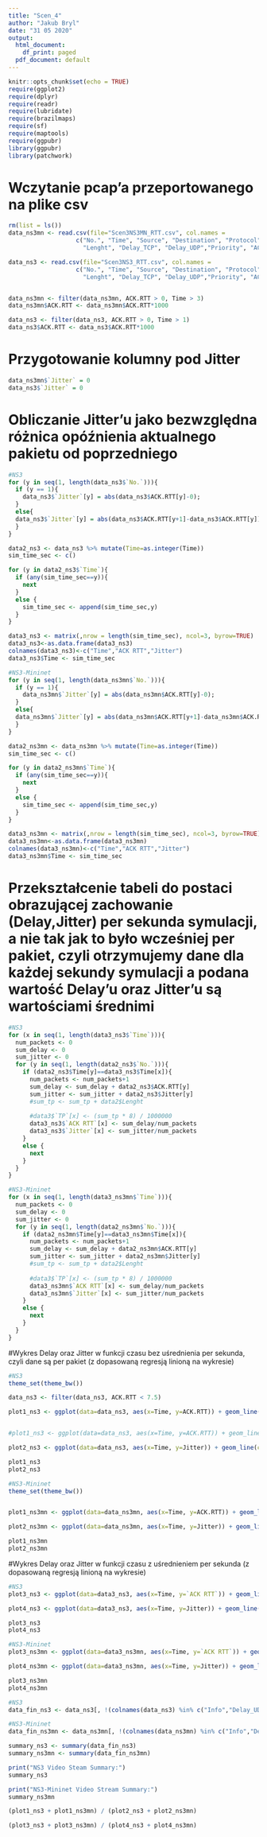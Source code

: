 ---
title: "Scen_4"
author: "Jakub Bryl"
date: "31 05 2020"
output:
  html_document:
    df_print: paged
  pdf_document: default
---

```{r setup, include=FALSE}
knitr::opts_chunk$set(echo = TRUE)
require(ggplot2)
require(dplyr)
require(readr)
require(lubridate)
require(brazilmaps)
require(sf)
require(maptools)
require(ggpubr)
library(ggpubr)
library(patchwork)
```


# Wczytanie pcap'a przeportowanego na plike csv
```{r}
rm(list = ls())
data_ns3mn <- read.csv(file="Scen3NS3MN_RTT.csv", col.names = 
                   c("No.", "Time", "Source", "Destination", "Protocol", 
                     "Lenght", "Delay_TCP", "Delay_UDP","Priority", "ACK RTT","Source Port", "Destination Port","Info","New Column"))

data_ns3 <- read.csv(file="Scen3NS3_RTT.csv", col.names = 
                   c("No.", "Time", "Source", "Destination", "Protocol", 
                     "Lenght", "Delay_TCP", "Delay_UDP","Priority", "ACK RTT","Source Port", "Destination Port","Info","New Column"))


data_ns3mn <- filter(data_ns3mn, ACK.RTT > 0, Time > 3)
data_ns3mn$ACK.RTT <- data_ns3mn$ACK.RTT*1000

data_ns3 <- filter(data_ns3, ACK.RTT > 0, Time > 1)
data_ns3$ACK.RTT <- data_ns3$ACK.RTT*1000

```


# Przygotowanie kolumny pod Jitter
```{r}

data_ns3mn$`Jitter` = 0
data_ns3$`Jitter` = 0

```


# Obliczanie Jitter'u jako bezwzględna różnica opóźnienia aktualnego pakietu od poprzedniego 
```{r}
#NS3
for (y in seq(1, length(data_ns3$`No.`))){
  if (y == 1){
    data_ns3$`Jitter`[y] = abs(data_ns3$ACK.RTT[y]-0);
  }
  else{
  data_ns3$`Jitter`[y] = abs(data_ns3$ACK.RTT[y+1]-data_ns3$ACK.RTT[y]);
  }
}

data2_ns3 <- data_ns3 %>% mutate(Time=as.integer(Time)) 
sim_time_sec <- c()

for (y in data2_ns3$`Time`){
  if (any(sim_time_sec==y)){
    next
  }
  else {
    sim_time_sec <- append(sim_time_sec,y) 
  }
}

data3_ns3 <- matrix(,nrow = length(sim_time_sec), ncol=3, byrow=TRUE)
data3_ns3<-as.data.frame(data3_ns3)
colnames(data3_ns3)<-c("Time","ACK RTT","Jitter")
data3_ns3$Time <- sim_time_sec

#NS3-Mininet
for (y in seq(1, length(data_ns3mn$`No.`))){
  if (y == 1){
    data_ns3mn$`Jitter`[y] = abs(data_ns3mn$ACK.RTT[y]-0);
  }
  else{
  data_ns3mn$`Jitter`[y] = abs(data_ns3mn$ACK.RTT[y+1]-data_ns3mn$ACK.RTT[y]);
  }
}

data2_ns3mn <- data_ns3mn %>% mutate(Time=as.integer(Time)) 
sim_time_sec <- c()

for (y in data2_ns3mn$`Time`){
  if (any(sim_time_sec==y)){
    next
  }
  else {
    sim_time_sec <- append(sim_time_sec,y) 
  }
}

data3_ns3mn <- matrix(,nrow = length(sim_time_sec), ncol=3, byrow=TRUE)
data3_ns3mn<-as.data.frame(data3_ns3mn)
colnames(data3_ns3mn)<-c("Time","ACK RTT","Jitter")
data3_ns3mn$Time <- sim_time_sec

```

# Przekształcenie tabeli do postaci obrazującej zachowanie (Delay,Jitter) per sekunda symulacji, a nie tak jak to było wcześniej per pakiet, czyli otrzymujemy dane dla każdej sekundy symulacji a podana wartość Delay'u oraz Jitter'u są wartościami średnimi
```{r}
#NS3
for (x in seq(1, length(data3_ns3$`Time`))){
  num_packets <- 0
  sum_delay <- 0
  sum_jitter <- 0
  for (y in seq(1, length(data2_ns3$`No.`))){
    if (data2_ns3$Time[y]==data3_ns3$Time[x]){
      num_packets <- num_packets+1
      sum_delay <- sum_delay + data2_ns3$ACK.RTT[y]
      sum_jitter <- sum_jitter + data2_ns3$Jitter[y]
      #sum_tp <- sum_tp + data2$Lenght
      
      #data3$`TP`[x] <- (sum_tp * 8) / 1000000
      data3_ns3$`ACK RTT`[x] <- sum_delay/num_packets
      data3_ns3$`Jitter`[x] <- sum_jitter/num_packets
    }
    else {
      next
    }
  }
}

#NS3-Mininet
for (x in seq(1, length(data3_ns3mn$`Time`))){
  num_packets <- 0
  sum_delay <- 0
  sum_jitter <- 0
  for (y in seq(1, length(data2_ns3mn$`No.`))){
    if (data2_ns3mn$Time[y]==data3_ns3mn$Time[x]){
      num_packets <- num_packets+1
      sum_delay <- sum_delay + data2_ns3mn$ACK.RTT[y]
      sum_jitter <- sum_jitter + data2_ns3mn$Jitter[y]
      #sum_tp <- sum_tp + data2$Lenght
      
      #data3$`TP`[x] <- (sum_tp * 8) / 1000000
      data3_ns3mn$`ACK RTT`[x] <- sum_delay/num_packets
      data3_ns3mn$`Jitter`[x] <- sum_jitter/num_packets
    }
    else {
      next
    }
  }
}
```

#Wykres Delay oraz Jitter w funkcji czasu bez uśrednienia per sekunda, czyli dane są per pakiet (z dopasowaną regresją linioną na wykresie)
```{r}
#NS3
theme_set(theme_bw())

data_ns3 <- filter(data_ns3, ACK.RTT < 7.5)

plot1_ns3 <- ggplot(data=data_ns3, aes(x=Time, y=ACK.RTT)) + geom_line(color="darkseagreen")+geom_point(color="firebrick") + labs(x = "Czas [s]", y = "RTT [ms]") + theme(axis.title.x = element_text(color = "black", size = 12, vjust = 0.35), axis.title.y = element_text(color = "black", size = 12, vjust = 0.35)) + ggtitle("Przykładowy pomiar RTT dla TCP")


#plot1_ns3 <- ggplot(data=data_ns3, aes(x=Time, y=ACK.RTT)) + geom_line(color="darkseagreen")+geom_point(color="firebrick") + labs(x = "Czas [s]", y = "RTT [ms]") + theme(axis.title.x = element_text(color = "black", size = 12, vjust = 0.35), axis.title.y = element_text(color = "black", size = 12, vjust = 0.35)) + ggtitle("Opóźnienie NS3")

plot2_ns3 <- ggplot(data=data_ns3, aes(x=Time, y=Jitter)) + geom_line(color="darkseagreen")+geom_point(color="firebrick") + labs(x = "Czas [s]", y = "Jitter [ms]") + theme(axis.title.x = element_text(color = "black", size = 12, vjust = 0.35), axis.title.y = element_text(color = "black", size = 12, vjust = 0.35)) + ggtitle("Jitter NS3")

plot1_ns3
plot2_ns3
```

```{r}
#NS3-Mininet
theme_set(theme_bw())


plot1_ns3mn <- ggplot(data=data_ns3mn, aes(x=Time, y=ACK.RTT)) + geom_line(color="darkseagreen")+geom_point(color="firebrick") + labs(x = "Czas [s]", y = "RTT [ms]") + theme(axis.title.x = element_text(color = "black", size = 12, vjust = 0.35), axis.title.y = element_text(color = "black", size = 12, vjust = 0.35)) + ggtitle("Opóźnienie NS3-Mininet")

plot2_ns3mn <- ggplot(data=data_ns3mn, aes(x=Time, y=Jitter)) + geom_line(color="darkseagreen")+geom_point(color="firebrick") + labs(x = "Czas [s]", y = "Jitter [ms]") + theme(axis.title.x = element_text(color = "black", size = 12, vjust = 0.35), axis.title.y = element_text(color = "black", size = 12, vjust = 0.35)) + ggtitle("Jitter NS3-Mininet")

plot1_ns3mn
plot2_ns3mn
```


#Wykres Delay oraz Jitter w funkcji czasu z uśrednieniem per sekunda (z dopasowaną regresją linioną na wykresie)
```{r}
#NS3
plot3_ns3 <- ggplot(data=data3_ns3, aes(x=Time, y=`ACK RTT`)) + geom_line(color="darkseagreen")+geom_point(color="firebrick") + labs(x = "Czas [s]", y = "RTT [ms]") + theme(axis.title.x = element_text(color = "black", size = 12, vjust = 0.35), axis.title.y = element_text(color = "black", size = 12, vjust = 0.35)) + ggtitle("Uśrednione opóźnienie NS3")

plot4_ns3 <- ggplot(data=data3_ns3, aes(x=Time, y=Jitter)) + geom_line(color="darkseagreen")+geom_point(color="firebrick") + labs(x = "Czas [s]", y = "Jitter [ms]") + theme(axis.title.x = element_text(color = "black", size = 12, vjust = 0.35), axis.title.y = element_text(color = "black", size = 12, vjust = 0.35)) + ggtitle("Uśredniony jitter NS3")

plot3_ns3
plot4_ns3

```

```{r}
#NS3-Mininet
plot3_ns3mn <- ggplot(data=data3_ns3mn, aes(x=Time, y=`ACK RTT`)) + geom_line(color="darkseagreen")+geom_point(color="firebrick") + labs(x = "Czas [s]", y = "RTT [ms]") + theme(axis.title.x = element_text(color = "black", size = 12, vjust = 0.35), axis.title.y = element_text(color = "black", size = 12, vjust = 0.35)) + ggtitle("Uśrednione opóźnienie NS3")

plot4_ns3mn <- ggplot(data=data3_ns3mn, aes(x=Time, y=Jitter)) + geom_line(color="darkseagreen")+geom_point(color="firebrick") + labs(x = "Czas [s]", y = "Jitter [ms]") + theme(axis.title.x = element_text(color = "black", size = 12, vjust = 0.35), axis.title.y = element_text(color = "black", size = 12, vjust = 0.35)) + ggtitle("Uśredniony jitter NS3")

plot3_ns3mn
plot4_ns3mn
```


```{r}

#NS3
data_fin_ns3 <- data_ns3[, !(colnames(data_ns3) %in% c("Info","Delay_UDP","Delay_TCP","Lenght","Source.Port", "Destination.Port","New.Column","Source","No.", "Priority", "Protocol", "Destination", "Time"))]

#NS3-Mininet
data_fin_ns3mn <- data_ns3mn[, !(colnames(data_ns3mn) %in% c("Info","Delay_UDP","Delay_TCP","Lenght","Source.Port", "Destination.Port","New.Column","Source","No.", "Priority", "Protocol", "Destination", "Time"))]

summary_ns3 <- summary(data_fin_ns3)
summary_ns3mn <- summary(data_fin_ns3mn)

print("NS3 Video Steam Summary:")
summary_ns3

print("NS3-Mininet Video Stream Summary:")
summary_ns3mn


```



```{r}
(plot1_ns3 + plot1_ns3mn) / (plot2_ns3 + plot2_ns3mn)
```

```{r}
(plot3_ns3 + plot3_ns3mn) / (plot4_ns3 + plot4_ns3mn)
```


